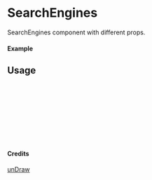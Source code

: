
<Meta of={SearchEngines} title="unDraw/SearchEngines" />

# SearchEngines

SearchEngines component with different props.

#### Example

<Canvas of={SearchEngines.Primary} />

## Usage

```ts
import { SearchEngines } from "yadl-ui";

const Example = () => {
  return (
      <SearchEngines />
  );
};

export default Example;
```

#### Credits
[unDraw](https://undraw.co/illustrations)
